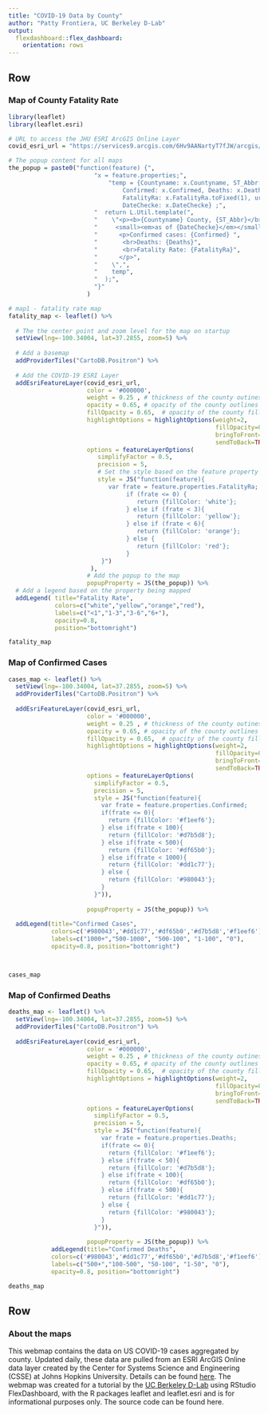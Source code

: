 ```yaml
---
title: "COVID-19 Data by County"
author: "Patty Frontiera, UC Berkeley D-Lab"
output: 
  flexdashboard::flex_dashboard:
    orientation: rows
---
```


Row {data-height=900 .tabset .tabset-fade}
-------------------------------------

### Map of County Fatality Rate

```r
library(leaflet)
library(leaflet.esri)

# URL to access the JHU ESRI ArcGIS Online Layer
covid_esri_url = "https://services9.arcgis.com/6Hv9AANartyT7fJW/arcgis/rest/services/USCounties_cases_V1/FeatureServer/0"

# The popup content for all maps
the_popup = paste0("function(feature) {",
                        "x = feature.properties;",
		                    "temp = {Countyname: x.Countyname, ST_Abbr: x.ST_Abbr, \ 
                                Confirmed: x.Confirmed, Deaths: x.Deaths, \
                                FatalityRa: x.FatalityRa.toFixed(1), url: x.url, \ 
                                DateChecke: x.DateChecke} ;",
                        "  return L.Util.template(",
                        "    \"<p><b>{Countyname} County, {ST_Abbr}</b></br>",
                        "     <small><em>as of {DateChecke}</em></small></p>",
                        "      <p>Confirmed cases: {Confirmed} ",
                        "       <br>Deaths: {Deaths}",
                        "       <br>Fatality Rate: {FatalityRa}",
                        "      </p>",
                        "    \",",
                        "    temp",
                        "  );",
                        "}"
                      )

# map1 - fatality rate map
fatality_map <- leaflet() %>%
  
  # The the center point and zoom level for the map on startup
  setView(lng=-100.34004, lat=37.2855, zoom=5) %>%
  
  # Add a basemap
  addProviderTiles("CartoDB.Positron") %>%
  
  # Add the COVID-19 ESRI Layer
  addEsriFeatureLayer(covid_esri_url,
                      color = '#000000', 
                      weight = 0.25 , # thickness of the county outines
                      opacity = 0.65, # opacity of the county outlines
                      fillOpacity = 0.65,  # opacity of the county fill
                      highlightOptions = highlightOptions(weight=2, 
                                                          fillOpacity=0.8, 
                                                          bringToFront=TRUE,
                                                          sendToBack=TRUE),
                      options = featureLayerOptions(
                         simplifyFactor = 0.5,
                         precision = 5,
                         # Set the style based on the feature property we are mapping - here Fatality Rate (FatalityRa)
                         style = JS("function(feature){
                            var frate = feature.properties.FatalityRa;
                                 if (frate <= 0) {
                                    return {fillColor: 'white'};
                                 } else if (frate < 3){
                                    return {fillColor: 'yellow'};
                                 } else if (frate < 6){
                                    return {fillColor: 'orange'};
                                 } else {
                                    return {fillColor: 'red'};
                                 }
                          }")
                       ),
                      # Add the popup to the map
                      popupProperty = JS(the_popup)) %>%
  # Add a legend based on the property being mapped
  addLegend( title="Fatality Rate", 
             colors=c("white","yellow","orange","red"),
             labels=c("<1","1-3","3-6","6+"), 
             opacity=0.8, 
             position="bottomright")

fatality_map

```


### Map of Confirmed Cases

```r
cases_map <- leaflet() %>%
  setView(lng=-100.34004, lat=37.2855, zoom=5) %>%
  addProviderTiles("CartoDB.Positron") %>%
  
  addEsriFeatureLayer(covid_esri_url,
                      color = '#000000', 
                      weight = 0.25 , # thickness of the county outines
                      opacity = 0.65, # opacity of the county outlines
                      fillOpacity = 0.65,  # opacity of the county fill
                      highlightOptions = highlightOptions(weight=2, 
                                                          fillOpacity=0.8, 
                                                          bringToFront=TRUE,
                                                          sendToBack=TRUE),
                      options = featureLayerOptions(
                        simplifyFactor = 0.5,
                        precision = 5,
                        style = JS("function(feature){
                          var frate = feature.properties.Confirmed;
                          if(frate <= 0){
                            return {fillColor: '#f1eef6'};
                          } else if(frate < 100){
                            return {fillColor: '#d7b5d8'};
                          } else if(frate < 500){
                            return {fillColor: '#df65b0'};
                          } else if(frate < 1000){
                            return {fillColor: '#dd1c77'};
                          } else {
                            return {fillColor: '#980043'};
                          }
                        }")),
                      
                      popupProperty = JS(the_popup)) %>%
  
  addLegend(title="Confirmed Cases", 
            colors=c('#980043','#dd1c77','#df65b0','#d7b5d8','#f1eef6'),
            labels=c("1000+","500-1000", "500-100", "1-100", "0"), 
            opacity=0.8, position="bottomright")



cases_map
```


### Map of Confirmed Deaths

```r

deaths_map <- leaflet() %>%
  setView(lng=-100.34004, lat=37.2855, zoom=5) %>%
  addProviderTiles("CartoDB.Positron") %>%
  
  addEsriFeatureLayer(covid_esri_url,
                      color = '#000000', 
                      weight = 0.25 , # thickness of the county outines
                      opacity = 0.65, # opacity of the county outlines
                      fillOpacity = 0.65,  # opacity of the county fill
                      highlightOptions = highlightOptions(weight=2, 
                                                          fillOpacity=0.8, 
                                                          bringToFront=TRUE,
                                                          sendToBack=TRUE),
                      options = featureLayerOptions(
                        simplifyFactor = 0.5,
                        precision = 5,
                        style = JS("function(feature){
                          var frate = feature.properties.Deaths;
                          if(frate <= 0){
                            return {fillColor: '#f1eef6'};
                          } else if(frate < 50){
                            return {fillColor: '#d7b5d8'};
                          } else if(frate < 100){
                            return {fillColor: '#df65b0'};
                          } else if(frate < 500){
                            return {fillColor: '#dd1c77'};
                          } else {
                            return {fillColor: '#980043'};
                          }
                        }")),
                      
                      popupProperty = JS(the_popup)) %>%
            addLegend(title="Confirmed Deaths", 
            colors=c('#980043','#dd1c77','#df65b0','#d7b5d8','#f1eef6'),
            labels=c("500+","100-500", "50-100", "1-50", "0"), 
            opacity=0.8, position="bottomright")

deaths_map
```


Row {data-height=100}
-------------------------------------

### About the maps

This webmap contains the data on US COVID-19 cases aggregated by county. Updated daily, these data are pulled from an ESRI ArcGIS Online data layer created by the Center for Systems Science and Engineering (CSSE) at Johns Hopkins University. Details can be found [here](https://www.arcgis.com/home/item.html?id=4cb598ae041348fb92270f102a6783cb). The webmap was created for a tutorial by the [UC Berkeley D-Lab](https://dlab.berkeley.edu) using RStudio FlexDashboard, with the R packages leaflet and leaflet.esri and is for informational purposes only. The source code can be found here.
 